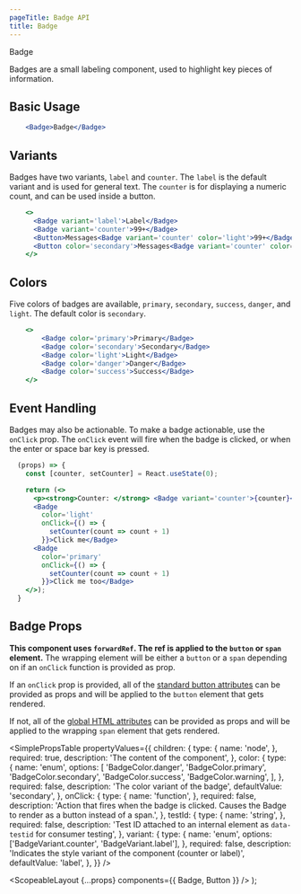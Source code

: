 ```yaml
---
pageTitle: Badge API
title: Badge
---
```



<DocsHeading to="/design/badges/" type="design">
  Badge
</DocsHeading>

Badges are a small labeling component, used to highlight key pieces of information.

## Basic Usage

```.jsx
    <Badge>Badge</Badge>
```

## Variants

Badges have two variants, `label` and `counter`. The `label` is the default variant and is used for general text.
The `counter` is for displaying a numeric count, and can be used inside a button.

```.jsx
    <>
      <Badge variant='label'>Label</Badge>
      <Badge variant='counter'>99+</Badge>
      <Button>Messages<Badge variant='counter' color='light'>99+</Badge></Button>
      <Button color='secondary'>Messages<Badge variant='counter' color='primary'>99+</Badge></Button>
    </>
```

## Colors

Five colors of badges are available, `primary`, `secondary`, `success`, `danger`, and `light`. The default color is `secondary`.

```.jsx
    <>
        <Badge color='primary'>Primary</Badge>
        <Badge color='secondary'>Secondary</Badge>
        <Badge color='light'>Light</Badge>
        <Badge color='danger'>Danger</Badge>
        <Badge color='success'>Success</Badge>
    </>
```

## Event Handling

Badges may also be actionable. To make a badge actionable, use the `onClick` prop.
The `onClick` event will fire when the badge is clicked, or when the enter or space bar key is pressed.

```.jsx
  (props) => {
    const [counter, setCounter] = React.useState(0);

    return (<>
      <p><strong>Counter: </strong> <Badge variant='counter'>{counter}</Badge></p>
      <Badge
        color='light'
        onClick={() => {
          setCounter(count => count + 1)
        }}>Click me</Badge>
      <Badge
        color='primary'
        onClick={() => {
          setCounter(count => count + 1)
        }}>Click me too</Badge>
    </>);
  }
```

## Badge Props

**This component uses `forwardRef`. The ref is applied to the `button` or `span` element.**  The wrapping element will be either a `button` or a `span` depending on if an `onClick` function is provided as prop.

If an `onClick` prop is provided, all of the [standard button attributes](https://developer.mozilla.org/en-US/docs/Web/HTML/Element/button) can be provided as props and will be applied to the `button` element that gets rendered.

If not, all of the [global HTML attributes](https://developer.mozilla.org/en-US/docs/Web/HTML/Global_attributes) can be provided as props and will be applied to the wrapping `span` element that gets rendered.


<SimplePropsTable
  propertyValues={{
    children: {
      type: {
        name: 'node',
      },
      required: true,
      description: 'The content of the component',
    },
    color: {
      type: {
        name: 'enum',
        options: [
          'BadgeColor.danger',
          'BadgeColor.primary',
          'BadgeColor.secondary',
          'BadgeColor.success',
          'BadgeColor.warning',
        ],
      },
      required: false,
      description: 'The color variant of the badge',
      defaultValue: 'secondary',
    },
    onClick: {
      type: {
        name: 'function',
      },
      required: false,
      description:
        'Action that fires when the badge is clicked.  Causes the Badge to render as a button instead of a span.',
    },
    testId: {
      type: {
        name: 'string',
      },
      required: false,
      description:
        'Test ID attached to an internal element as `data-testid` for consumer testing',
    },
    variant: {
      type: {
        name: 'enum',
        options: ['BadgeVariant.counter', 'BadgeVariant.label'],
      },
      required: false,
      description:
        'Indicates the style variant of the component (counter or label)',
      defaultValue: 'label',
    },
  }}
/>

  <ScopeableLayout {...props} components={{ Badge, Button }} />
);
